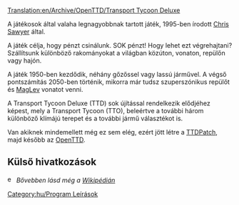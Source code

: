[[Translation:en/Archive/OpenTTD/Transport Tycoon Deluxe]]

A játékosok által valaha legnagyobbnak tartott játék, 1995-ben írodott [http://www.chrissawyer.com Chris Sawyer] által.

A játék célja, hogy pénzt csinálunk. SOK pénzt!
Hogy lehet ezt végrehajtani? Szállítsunk különböző rakományokat a világban közúton, vonaton, repülőn vagy hajón.

A játék 1950-ben kezdődik, néhány gőzőssel vagy lassú járművel. A végső pontszámítás 2050-ben történik, mikorra már tudsz szuperszónikus repülőt és [[hu/Manual/Base Set/Maglev vasút|MagLev]] vonatot venni.

A Transport Tycoon Deluxe (TTD) sok újítással rendelkezik elődjéhez képest, mely a Transport Tycoon (TTO),  beleértve a további három különböző klímájú terepet és a további jármű választékot is.

Van akiknek mindemellett még ez sem elég, ezért jött létre a [[hu/TTDPatch|TTDPatch]], majd később az [[hu/Manual/Main Page|OpenTTD]].

== Külső hivatkozások ==
[[File:en/Searchtool.png|16px]] ''Bővebben lásd még a [http://hu.wikipedia.org/wiki/Transport_Tycoon_Deluxe Wikipédián]''

[[Category:hu/Program Leírások]]
